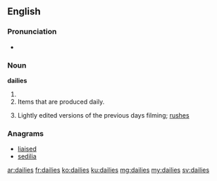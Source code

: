 ==English==

===Pronunciation===
* {{a|UK}} {{IPA|/ˈdeɪliːz/}}

===Noun===
'''dailies'''

# {{plural of|daily}}
# Items that are produced daily.
# {{context|cinematography}} Lightly edited versions of the previous days filming; [[rushes]]

===Anagrams===
* [[liaised#English|liaised]]
* [[sedilia#English|sedilia]]

[[ar:dailies]]
[[fr:dailies]]
[[ko:dailies]]
[[ku:dailies]]
[[mg:dailies]]
[[my:dailies]]
[[sv:dailies]]